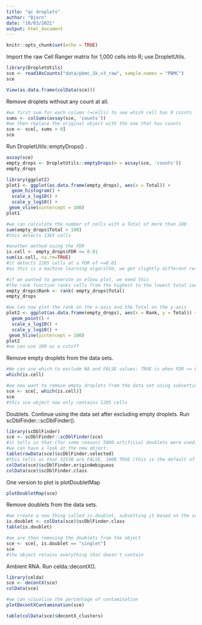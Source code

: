 ```yaml
---
title: "qc droplets"
author: "Bjorn"
date: "10/03/2021"
output: html_document
---
```


```r
knitr::opts_chunk$set(echo = TRUE)
```

Import the raw Cell Ranger matrix for 1,000 cells into R; use DropletUtils.
```r
library(DropletUtils)
sce <- read10xCounts("data/pbmc_1k_v3_raw", sample.names = "PBMC")
sce

View(as.data.frame(colData(sce)))
```

Remove droplets without any count at all.
```r
#we first sum for each column (=cells) to see which cell has 0 coints
sums <- colSums(assay(sce, 'counts'))
#we then replace the original object with the one that has counts
sce <- sce[, sums > 0]
sce
```
Run DropletUtils::emptyDrops() .
```r
assay(sce)
empty_drops <- DropletUtils::emptyDrops(m = assay(sce, 'counts'))
empty_drops

library(ggplot2)
plot1 <- ggplot(as.data.frame(empty_drops), aes(x = Total)) +
  geom_histogram() +
  scale_x_log10() +
  scale_y_log10() +
 geom_vline(xintercept = 100)
plot1

#we can calculate the number of cells with a Total of more than 100
sum(empty_drops$Total > 100)
#this detects 1365 cells

#another method using the FDR
is.cell <- empty_drops$FDR <= 0.01
sum(is.cell, na.rm=TRUE)
#it detects 1205 cells at a FDR of <=0.01
#as this is a machine learning algorithm, we get slightly different results

#if we wanted to generate an elbow plot, we need this
#the rank function ranks cells from the highest to the lowest total count and adds it to empty_drops (in a new rank column)
empty_drops$Rank <- rank(-empty_drops$Total)
empty_drops

#we can now plot the rank on the x-axis and the Total on the y-axis
plot2 <- ggplot(as.data.frame(empty_drops), aes(x = Rank, y = Total)) +
  geom_point() +
  scale_x_log10() +
  scale_y_log10() +
 geom_hline(yintercept = 100)
plot2
#we can use 100 as a cutoff
```
Remove empty droplets from the data sets.
```r
#We can use which to exclude NA and FALSE values; TRUE is when FDR <= 0.01
which(is.cell)

#we now want to remove empty droplets from the data set using subsetting for the columns
sce <- sce[, which(is.cell)]
sce
#this sce object now only contains 1205 cells
```
Doublets. Continue using the data set after excluding empty droplets. Run scDblFinder.::scDblFinder().
```r
library(scDblFinder)
sce <- scDblFinder::scDblFinder(sce)
#it tells us that (for some reason) 5000 artificial doublets were used, 15 doublets were called
#we can have a look at the new object:
table(rowData(sce)$scDblFinder.selected)
#this tells us that 32538 are FALSE, 1000 TRUE (this is the default of scDblFinder)
colData(sce)$scDblFinder.originAmbiguous
colData(sce)$scDblFinder.class
```
One version to plot is plotDoubletMap
```r
plotDoubletMap(sce)
```
Remove doublets from the data sets.
```r
#we create a new thing called is.doublet, subsetting it based on the scDblFinder.Class column, which says "singlet" for singlets and "doublets" for doublets 
is.doublet <- colData(sce)$scDblFinder.class
table(is.doublet)

#we are then removing the doublets from the object
sce <- sce[, is.doublet == "singlet"]
sce
#the object retains everything that doesn't contain 
```
Ambient RNA. Run celda::decontX().
```r
library(celda)
sce <- decontX(sce)
colData(sce)

#we can visualise the percentage of contamination
plotDecontXContamination(sce)

table(colData(sce)$decontX_clusters)
```

